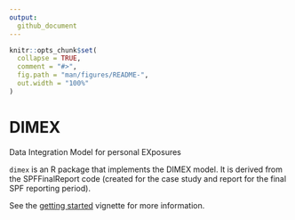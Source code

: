 ```yaml
---
output:
  github_document
---
```


<!-- README.md is generated from README.Rmd -->
<!-- Please edit that file, not this one! -->

```r
knitr::opts_chunk$set(
  collapse = TRUE,
  comment = "#>",
  fig.path = "man/figures/README-",
  out.width = "100%"
)
```

# DIMEX

[Data Integration Model for personal EXposures]{.subtitle}

`dimex` is an R package that implements the DIMEX model. It is derived from the
SPFFinalReport code (created for the case study and report for the final SPF
reporting period).

<!-- ======================================================================= -->
<!-- Doc update timestamp: `r format(Sys.time(), "%a %d %b %Y %H:%M %Z")` -->

See the [getting started](articles/dimex.html) vignette for more information.
